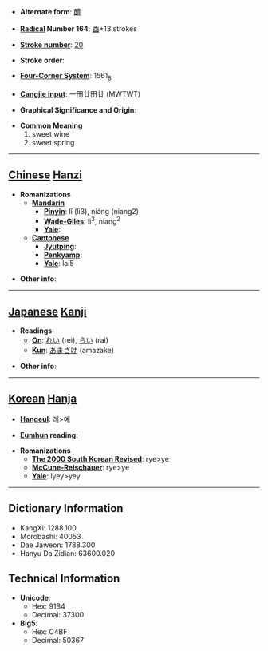 * '''Alternate form''': [[醴]]

* '''[[Wiktionary:Chinese radical index| Radical]] Number 164''': [[Wiktionary:Chinese radical index 酉|酉]]+13 strokes

* '''[[Wiktionary:Chinese total strokes index|Stroke number]]''': [[Wiktionary:Chinese total strokes index 20|20]]

* '''Stroke order''': 

* '''[[Wiktionary:Chinese four corner index|Four-Corner System]]''': 1561<sub>8</sub>

* '''[[Wiktionary:Chinese Cangjie index|Cangjie input]]''': 一田廿田廿 (MWTWT)

* '''Graphical Significance and Origin''': 

* '''Common Meaning'''
*#sweet wine
*# sweet spring


----

== [[Chinese]] [[Hanzi]] ==

* '''Romanizations'''
** '''[[Mandarin]]'''
*** '''[[Pinyin]]''': lǐ (li3), niáng (niang2)
*** '''[[Wade-Giles]]''': li<sup>3</sup>, niang<sup>2</sup>
*** '''[[Yale]]''': 
** '''[[Cantonese]]'''
*** '''[[Jyutping]]''':
*** '''[[Penkyamp]]''': 
*** '''[[Yale]]''': lai5

* '''Other info''': 

----

== [[Japanese]] [[Kanji]] ==

* '''Readings'''
** '''[[On]]''': [[れい]] (rei), [[らい]] (rai)
** '''[[Kun]]''': [[あまざけ]] (amazake)

* '''Other info''':  

----

== [[Korean]] [[Hanja]] ==

* '''[[Hangeul]]''': 례>예

* '''[[Eumhun]] reading''': 

* '''Romanizations'''
** '''[[The 2000 South Korean Revised Romanization|The 2000 South Korean Revised]]''': rye>ye
** '''[[McCune-Reischauer]]''': rye>ye
** '''[[Yale]]''': lyey>yey

----

== Dictionary Information ==

* KangXi: 1288.100
* Morobashi: 40053
* Dae Jaweon: 1788.300
* Hanyu Da Zidian: 63600.020

== Technical Information ==

* '''Unicode''':
** Hex: 91B4
** Decimal: 37300
* '''Big5''':
** Hex: C4BF
** Decimal: 50367